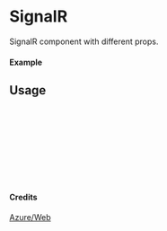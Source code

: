 
<Meta of={SignalR} title="Azure/Web/SignalR" />

# SignalR

SignalR component with different props.

#### Example

<Canvas of={SignalR.Primary} />

## Usage

```ts
import { SignalR } from "yadl-ui";

const Example = () => {
  return (
      <SignalR />
  );
};

export default Example;
```

#### Credits
[Azure/Web](https://learn.microsoft.com/en-us/azure/architecture/icons/)
